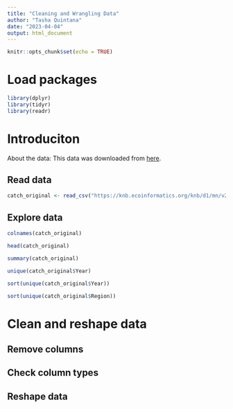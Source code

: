 ```yaml
---
title: "Cleaning and Wrangling Data"
author: "Tasha Quintana"
date: "2023-04-04"
output: html_document
---
```


```r
knitr::opts_chunk$set(echo = TRUE)
```

# Load packages

```r
library(dplyr)
library(tidyr)
library(readr)
```


# Introduciton

About the data: This data was downloaded from [here](https://knb.ecoinformatics.org/view/df35b.304.2).

## Read data

```r

catch_original <- read_csv("https://knb.ecoinformatics.org/knb/d1/mn/v2/object/df35b.302.1")

```

## Explore data

```r

colnames(catch_original)

head(catch_original)

summary(catch_original)

unique(catch_original$Year)

sort(unique(catch_original$Year))

sort(unique(catch_original$Region))

```


# Clean and reshape data

## Remove columns
## Check column types
## Reshape data
